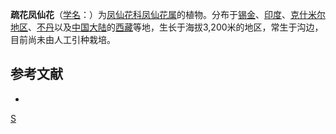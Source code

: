 {{Speciesbox 
| taxon = Impatiens laxiflora
| authority = Edgew.
}}
'''疏花凤仙花'''（[[学名|学名]]：{{lang|la|''Impatiens laxiflora''}}）为[[凤仙花科|凤仙花科]][[凤仙花属|凤仙花属]]的植物。分布于[[锡金|锡金]]、[[印度|印度]]、[[克什米尔地区|克什米尔地区]]、[[不丹|不丹]]以及[[中国大陆|中国大陆]]的[[西藏|西藏]]等地，生长于海拔3,200米的地区，常生于沟边，目前尚未由人工引种栽培。

== 参考文献 ==
<div class="references-small">
* {{cite web| url =http://www.bioinfo.cn/db05/KmzwSpecies.php?action=view&id=1295| title =疏花凤仙花| work =《中国高等植物数据库全库》| publisher =中国科学院微生物研究所| author =昆明植物研究所| accessdate =2009-02-22| deadurl =yes| archiveurl =https://web.archive.org/web/20160305053558/http://www.bioinfo.cn/db05/KmzwSpecies.php?action=view&id=1295| archivedate =2016-03-05}}
</div>
{{Taxonbar|from=Q15225408}}

[[Category:凤仙花属|S]]


{{植物小作品}}
